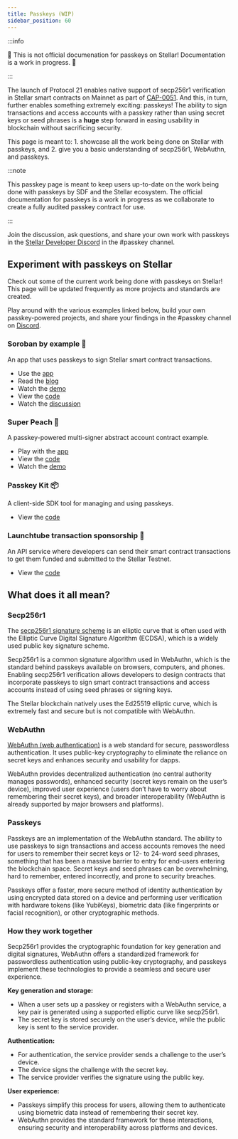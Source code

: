 ```yaml
---
title: Passkeys (WIP)
sidebar_position: 60
---
```


:::info

🚨 This is not official documenation for passkeys on Stellar! Documentation is a work in progress. 🚨

:::

The launch of Protocol 21 enables native support of secp256r1 verification in Stellar smart contracts on Mainnet as part of [CAP-0051](https://github.com/stellar/stellar-protocol/blob/master/core/cap-0051.md). And this, in turn, further enables something extremely exciting: passkeys! The ability to sign transactions and access accounts with a passkey rather than using secret keys or seed phrases is a **huge** step forward in easing usability in blockchain without sacrificing security.

This page is meant to: 1. showcase all the work being done on Stellar with passkeys, and 2. give you a basic understanding of secp256r1, WebAuthn, and passkeys.

:::note

This passkey page is meant to keep users up-to-date on the work being done with passkeys by SDF and the Stellar ecosystem. The official documentation for passkeys is a work in progress as we collaborate to create a fully audited passkey contract for use.

:::

Join the discussion, ask questions, and share your own work with passkeys in the [Stellar Developer Discord](https://discord.gg/stellardev) in the #passkey channel.

## Experiment with passkeys on Stellar

Check out some of the current work being done with passkeys on Stellar! This page will be updated frequently as more projects and standards are created.

Play around with the various examples linked below, build your own passkey-powered projects, and share your findings in the #passkey channel on [Discord](https://discord.gg/stellardev).

### Soroban by example 🐔

An app that uses passkeys to sign Stellar smart contract transactions.

- Use the [app](https://passkey.sorobanbyexample.org/)
- Read the [blog](https://kalepail.com/blockchain/the-passkey-powered-future-of-web3)
- Watch the [demo](https://www.youtube.com/watch?v=y38_O4oIvbY)
- View the [code](https://github.com/kalepail/soroban-passkey)
- Watch the [discussion](https://developers.stellar.org/meetings/2024/05/09)

### Super Peach 🍑

A passkey-powered multi-signer abstract account contract example.

- Play with the [app](https://superpeach.pages.dev/)
- View the [code](https://github.com/kalepail/superpeach)
- Watch the [demo](https://www.youtube.com/watch?v=0Agiwso2OMc&t=10s)

### Passkey Kit 📦

A client-side SDK tool for managing and using passkeys.

- View the [code](https://github.com/kalepail/passkey-kit)

### Launchtube transaction sponsorship 🧪

An API service where developers can send their smart contract transactions to get them funded and submitted to the Stellar Testnet.

- View the [code](https://github.com/kalepail/launchtube)

## What does it all mean?

### Secp256r1

The [secp256r1 signature scheme](https://wiki.hyperledger.org/display/BESU/SECP256R1+Support) is an elliptic curve that is often used with the Elliptic Curve Digital Signature Algorithm (ECDSA), which is a widely used public key signature scheme.

Secp256r1 is a common signature algorithm used in WebAuthn, which is the standard behind passkeys available on browsers, computers, and phones. Enabling secp256r1 verification allows developers to design contracts that incorporate passkeys to sign smart contract transactions and access accounts instead of using seed phrases or signing keys.

The Stellar blockchain natively uses the Ed25519 elliptic curve, which is extremely fast and secure but is not compatible with WebAuthn.

### WebAuthn

[WebAuthn (web authentication)](https://www.okta.com/blog/2019/03/what-is-webauthn/) is a web standard for secure, passwordless authentication. It uses public-key cryptography to eliminate the reliance on secret keys and enhances security and usability for dapps.

WebAuthn provides decentralized authentication (no central authority manages passwords), enhanced security (secret keys remain on the user’s device), improved user experience (users don’t have to worry about remembering their secret keys), and broader interoperability (WebAuthn is already supported by major browsers and platforms).

### Passkeys

Passkeys are an implementation of the WebAuthn standard. The ability to use passkeys to sign transactions and access accounts removes the need for users to remember their secret keys or 12- to 24-word seed phrases, something that has been a massive barrier to entry for end-users entering the blockchain space. Secret keys and seed phrases can be overwhelming, hard to remember, entered incorrectly, and prone to security breaches.

Passkeys offer a faster, more secure method of identity authentication by using encrypted data stored on a device and performing user verification with hardware tokens (like YubiKeys), biometric data (like fingerprints or facial recognition), or other cryptographic methods.

### How they work together

Secp256r1 provides the cryptographic foundation for key generation and digital signatures, WebAuthn offers a standardized framework for passwordless authentication using public-key cryptography, and passkeys implement these technologies to provide a seamless and secure user experience.

**Key generation and storage:**

- When a user sets up a passkey or registers with a WebAuthn service, a key pair is generated using a supported elliptic curve like secp256r1.
- The secret key is stored securely on the user’s device, while the public key is sent to the service provider.

**Authentication:**

- For authentication, the service provider sends a challenge to the user’s device.
- The device signs the challenge with the secret key.
- The service provider verifies the signature using the public key.

**User experience:**

- Passkeys simplify this process for users, allowing them to authenticate using biometric data instead of remembering their secret key.
- WebAuthn provides the standard framework for these interactions, ensuring security and interoperability across platforms and devices.
